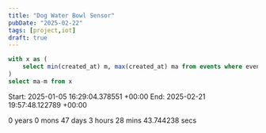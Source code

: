 ```yaml
---
title: "Dog Water Bowl Sensor"
pubDate: "2025-02-22"
tags: [project,iot]
draft: true
---
```



```sql
with x as (
    select min(created_at) m, max(created_at) ma from events where event_name = 'water_level_v1'
)
select ma-m from x
```

Start: 2025-01-05 16:29:04.378551 +00:00
End: 2025-02-21 19:57:48.122789 +00:00


0 years 0 mons 47 days 3 hours 28 mins 43.744238 secs

